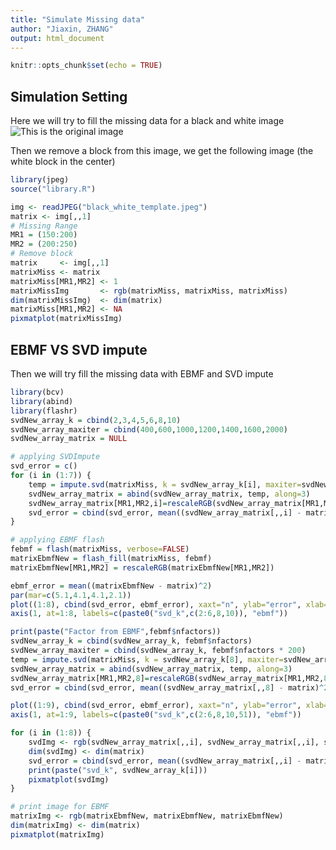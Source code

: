 ---
title: "Simulate Missing data"
author: "Jiaxin, ZHANG"
output: html_document
---

```{r setup, include=FALSE}
knitr::opts_chunk$set(echo = TRUE)
```

## Simulation Setting
Here we will try to fill the missing data for a black and white image
![This is the original image](./black_white_template.jpeg)


Then we remove a block from this image, we get the following image (the white block in the center)
```{r}
library(jpeg)
source("library.R")

img <- readJPEG("black_white_template.jpeg")
matrix <- img[,,1]
# Missing Range
MR1 = (150:200)
MR2 = (200:250)
# Remove block
matrix     <- img[,,1]
matrixMiss <- matrix
matrixMiss[MR1,MR2] <- 1
matrixMissImg       <- rgb(matrixMiss, matrixMiss, matrixMiss)
dim(matrixMissImg)  <- dim(matrix)
matrixMiss[MR1,MR2] <- NA
pixmatplot(matrixMissImg)
```

## EBMF VS SVD impute

Then we will try fill the missing data with EBMF and SVD impute

```{r pressure}
library(bcv)
library(abind)
library(flashr)
svdNew_array_k = cbind(2,3,4,5,6,8,10)
svdNew_array_maxiter = cbind(400,600,1000,1200,1400,1600,2000)
svdNew_array_matrix = NULL

# applying SVDImpute
svd_error = c()
for (i in (1:7)) {
    temp = impute.svd(matrixMiss, k = svdNew_array_k[i], maxiter=svdNew_array_maxiter[i])$x
    svdNew_array_matrix = abind(svdNew_array_matrix, temp, along=3)
    svdNew_array_matrix[MR1,MR2,i]=rescaleRGB(svdNew_array_matrix[MR1,MR2,i])
    svd_error = cbind(svd_error, mean((svdNew_array_matrix[,,i] - matrix)^2))
}

# applying EBMF flash
febmf = flash(matrixMiss, verbose=FALSE)
matrixEbmfNew = flash_fill(matrixMiss, febmf)
matrixEbmfNew[MR1,MR2] = rescaleRGB(matrixEbmfNew[MR1,MR2])

ebmf_error = mean((matrixEbmfNew - matrix)^2)
par(mar=c(5.1,4.1,4.1,2.1))
plot((1:8), cbind(svd_error, ebmf_error), xaxt="n", ylab="error", xlab="methods", axes = TRUE)
axis(1, at=1:8, labels=c(paste0("svd_k",c(2:6,8,10)), "ebmf"))

print(paste("Factor from EBMF",febmf$nfactors))
svdNew_array_k = cbind(svdNew_array_k, febmf$nfactors)
svdNew_array_maxiter = cbind(svdNew_array_k, febmf$nfactors * 200)
temp = impute.svd(matrixMiss, k = svdNew_array_k[8], maxiter=svdNew_array_maxiter[i])$x
svdNew_array_matrix = abind(svdNew_array_matrix, temp, along=3)
svdNew_array_matrix[MR1,MR2,8]=rescaleRGB(svdNew_array_matrix[MR1,MR2,8])
svd_error = cbind(svd_error, mean((svdNew_array_matrix[,,8] - matrix)^2))

plot((1:9), cbind(svd_error, ebmf_error), xaxt="n", ylab="error", xlab="methods", axes = TRUE)
axis(1, at=1:9, labels=c(paste0("svd_k",c(2:6,8,10,51)), "ebmf"))

for (i in (1:8)) {
    svdImg <- rgb(svdNew_array_matrix[,,i], svdNew_array_matrix[,,i], svdNew_array_matrix[,,i])
    dim(svdImg) <- dim(matrix)
    svd_error = cbind(svd_error, mean((svdNew_array_matrix[,,i] - matrix)^2))
    print(paste("svd_k", svdNew_array_k[i]))
    pixmatplot(svdImg)
}

# print image for EBMF
matrixImg <- rgb(matrixEbmfNew, matrixEbmfNew, matrixEbmfNew)
dim(matrixImg) <- dim(matrix)
pixmatplot(matrixImg)
```

